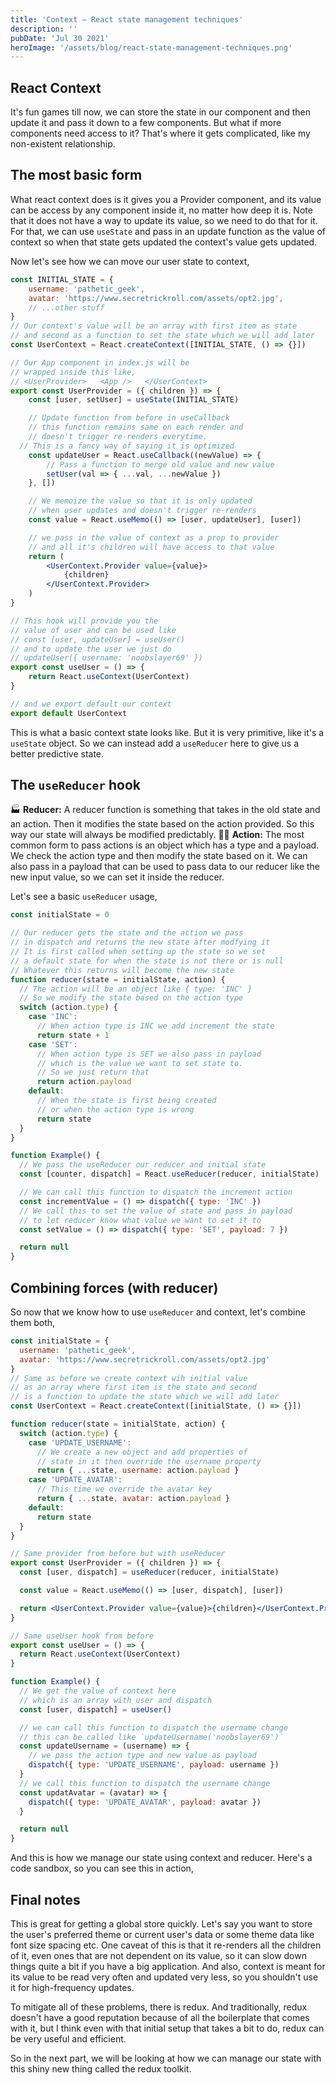 ```yaml
---
title: 'Context — React state management techniques'
description: ''
pubDate: 'Jul 30 2021'
heroImage: '/assets/blog/react-state-management-techniques.png'
---
```


## React Context

It's fun games till now, we can store the state in our component and then update it and pass it down to a few components. But what if more components need access to it? That's where it gets complicated, like my non-existent relationship.

## The most basic form

What react context does is it gives you a Provider component, and its value can be access by any component inside it, no matter how deep it is. Note that it does not have a way to update its value, so we need to do that for it. For that, we can use `useState` and pass in an update function as the value of context so when that state gets updated the context's value gets updated.

Now let's see how we can move our user state to context,

```jsx
const INITIAL_STATE = {
	username: 'pathetic_geek',
	avatar: 'https://www.secretrickroll.com/assets/opt2.jpg',
	// ...other stuff
}
// Our context's value will be an array with first item as state
// and second as a function to set the state which we will add later
const UserContext = React.createContext([INITIAL_STATE, () => {}])

// Our App component in index.js will be
// wrapped inside this like,
// <UserProvider>   <App />   </UserContext>
export const UserProvider = ({ children }) => {
	const [user, setUser] = useState(INITIAL_STATE)

	// Update function from before in useCallback
	// this function remains same on each render and
	// doesn't trigger re-renders everytime.
  // This is a fancy way of saying it is optimized
	const updateUser = React.useCallback((newValue) => {
		// Pass a function to merge old value and new value
		setUser(val => { ...val, ...newValue })
	}, [])

	// We memoize the value so that it is only updated
	// when user updates and doesn't trigger re-renders
	const value = React.useMemo(() => [user, updateUser], [user])

	// we pass in the value of context as a prop to provider
	// and all it's children will have access to that value
	return (
		<UserContext.Provider value={value}>
			{children}
		</UserContext.Provider>
	)
}

// This hook will provide you the
// value of user and can be used like
// const [user, updateUser] = useUser()
// and to update the user we just do
// updateUser({ username: 'noobslayer69' })
export const useUser = () => {
	return React.useContext(UserContext)
}

// and we export default our context
export default UserContext
```

This is what a basic context state looks like. But it is very primitive, like it's a `useState` object. So we can instead add a `useReducer` here to give us a better predictive state.

## The `useReducer` hook

🏭 **Reducer:**
A reducer function is something that takes in the old state and an action. Then it modifies the state based on the action provided. So this way our state will always be modified predictably.
👨‍🏭 **Action:**
The most common form to pass actions is an object which has a type and a payload. We check the action type and then modify the state based on it. We can also pass in a payload that can be used to pass data to our reducer like the new input value, so we can set it inside the reducer.

Let's see a basic `useReducer` usage,

```jsx
const initialState = 0

// Our reducer gets the state and the action we pass
// in dispatch and returns the new state after modfying it
// It is first called when setting up the state so we set
// a default state for when the state is not there or is null
// Whatever this returns will become the new state
function reducer(state = initialState, action) {
  // The action will be an object like { type: 'INC' }
  // So we modify the state based on the action type
  switch (action.type) {
    case 'INC':
      // When action type is INC we add increment the state
      return state + 1
    case 'SET':
      // When action type is SET we also pass in payload
      // which is the value we want to set state to.
      // So we just return that
      return action.payload
    default:
      // When the state is first being created
      // or when the action type is wrong
      return state
  }
}

function Example() {
  // We pass the useReducer our reducer and initial state
  const [counter, dispatch] = React.useReducer(reducer, initialState)

  // We can call this function to dispatch the increment action
  const incrementValue = () => dispatch({ type: 'INC' })
  // We call this to set the value of state and pass in payload
  // to let reducer know what value we want to set it to
  const setValue = () => dispatch({ type: 'SET', payload: 7 })

  return null
}
```

## Combining forces (with reducer)

So now that we know how to use `useReducer` and context, let's combine them both,

```jsx
const initialState = {
  username: 'pathetic_geek',
  avatar: 'https://www.secretrickroll.com/assets/opt2.jpg'
}
// Same as before we create context wih initial value
// as an array where first item is the state and second
// is a function to update the state which we will add later
const UserContext = React.createContext([initialState, () => {}])

function reducer(state = initialState, action) {
  switch (action.type) {
    case 'UPDATE_USERNAME':
      // We create a new object and add properties of
      // state in it then override the username property
      return { ...state, username: action.payload }
    case 'UPDATE_AVATAR':
      // This time we override the avatar key
      return { ...state, avatar: action.payload }
    default:
      return state
  }
}

// Same provider from before but with useReducer
export const UserProvider = ({ children }) => {
  const [user, dispatch] = useReducer(reducer, initialState)

  const value = React.useMemo(() => [user, dispatch], [user])

  return <UserContext.Provider value={value}>{children}</UserContext.Provider>
}

// Same useUser hook from before
export const useUser = () => {
  return React.useContext(UserContext)
}

function Example() {
  // We get the value of context here
  // which is an array with user and dispatch
  const [user, dispatch] = useUser()

  // we can call this function to dispatch the username change
  // this can be called like `updateUsername('noobslayer69')`
  const updateUsername = (username) => {
    // we pass the action type and new value as payload
    dispatch({ type: 'UPDATE_USERNAME', payload: username })
  }
  // we call this function to dispatch the username change
  const updatAvatar = (avatar) => {
    dispatch({ type: 'UPDATE_AVATAR', payload: avatar })
  }

  return null
}
```

And this is how we manage our state using context and reducer. Here's a code sandbox, so you can see this in action,


<CodeSandbox id="react-context-boilerplate-fzv7d" view="editor" />

## Final notes

This is great for getting a global store quickly. Let's say you want to store the user's preferred theme or current user's data or some theme data like font size spacing etc.
One caveat of this is that it re-renders all the children of it, even ones that are not dependent on its value, so it can slow down things quite a bit if you have a big application. And also, context is meant for its value to be read very often and updated very less, so you shouldn't use it for high-frequency updates.

To mitigate all of these problems, there is redux. And traditionally, redux doesn't have a good reputation because of all the boilerplate that comes with it, but I think even with that initial setup that takes a bit to do, redux can be very useful and efficient.

So in the next part, we will be looking at how we can manage our state with this shiny new thing called the redux toolkit.
